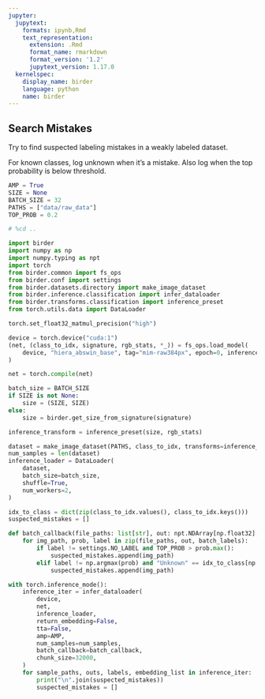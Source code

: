 ```yaml
---
jupyter:
  jupytext:
    formats: ipynb,Rmd
    text_representation:
      extension: .Rmd
      format_name: rmarkdown
      format_version: '1.2'
      jupytext_version: 1.17.0
  kernelspec:
    display_name: birder
    language: python
    name: birder
---
```


## Search Mistakes

Try to find suspected labeling mistakes in a weakly labeled dataset.

For known classes, log unknown when it's a mistake. Also log when the top probability is below threshold.

```python
AMP = True
SIZE = None
BATCH_SIZE = 32
PATHS = ["data/raw_data"]
TOP_PROB = 0.2
```

```python
# %cd ..
```

```python
import birder
import numpy as np
import numpy.typing as npt
import torch
from birder.common import fs_ops
from birder.conf import settings
from birder.datasets.directory import make_image_dataset
from birder.inference.classification import infer_dataloader
from birder.transforms.classification import inference_preset
from torch.utils.data import DataLoader
```

```python
torch.set_float32_matmul_precision("high")
```

```python
device = torch.device("cuda:1")
(net, (class_to_idx, signature, rgb_stats, *_)) = fs_ops.load_model(
    device, "hiera_abswin_base", tag="mim-raw384px", epoch=0, inference=True
)
```

```python
net = torch.compile(net)
```

```python
batch_size = BATCH_SIZE
if SIZE is not None:
    size = (SIZE, SIZE)
else:
    size = birder.get_size_from_signature(signature)

inference_transform = inference_preset(size, rgb_stats)
```

```python
dataset = make_image_dataset(PATHS, class_to_idx, transforms=inference_transform)
num_samples = len(dataset)
inference_loader = DataLoader(
    dataset,
    batch_size=batch_size,
    shuffle=True,
    num_workers=2,
)
```

```python
idx_to_class = dict(zip(class_to_idx.values(), class_to_idx.keys()))
suspected_mistakes = []

def batch_callback(file_paths: list[str], out: npt.NDArray[np.float32], batch_labels: list[int]) -> None:
    for img_path, prob, label in zip(file_paths, out, batch_labels):
        if label != settings.NO_LABEL and TOP_PROB > prob.max():
            suspected_mistakes.append(img_path)
        elif label != np.argmax(prob) and "Unknown" == idx_to_class[np.argmax(prob)]:
            suspected_mistakes.append(img_path)
```

```python
with torch.inference_mode():
    inference_iter = infer_dataloader(
        device,
        net,
        inference_loader,
        return_embedding=False,
        tta=False,
        amp=AMP,
        num_samples=num_samples,
        batch_callback=batch_callback,
        chunk_size=32000,
    )
    for sample_paths, outs, labels, embedding_list in inference_iter:
        print("\n".join(suspected_mistakes))
        suspected_mistakes = []
```
